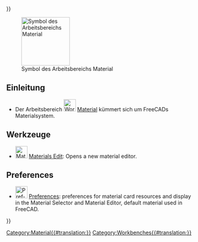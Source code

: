 <languages/>
{{UnfinishedDocu{{#translation:}}}}

{{Docnav/de
|[[Inspection_Workbench/de|Inspection]]
|[[Mesh_Workbench/de|Mesh]]
|IconL=Workbench_Inspection.svg
|IconR=Workbench_Mesh.svg
}}

[[Image:Workbench_Material.svg|thumb|128px|Symbol des Arbeitsbereichs Material]]

<span id="Introduction"></span>
==Einleitung==

{{Version/de|1.0}}

* Der Arbeitsbereich [[Image:Workbench_Material.svg|32px]] [[Material_Workbench/de|Material]] kümmert sich um FreeCADs Materialsystem. {{Version/de|1.0}}

<span id="Tools"></span>
==Werkzeuge==

<div lang="en" dir="ltr" class="mw-content-ltr">
* [[Image:Materials_Edit.svg|32px]] [[Materials_Edit|Materials Edit]]: Opens a new material editor.
</div> 

<div lang="en" dir="ltr" class="mw-content-ltr">
== Preferences ==
</div>

<div lang="en" dir="ltr" class="mw-content-ltr">
* [[File:Preferences-material.svg|32px]] [[Material_Preferences|Preferences]]: preferences for material card resources and display in the Material Selector and Material Editor, default material used in FreeCAD.
</div>


{{Docnav/de
|[[Inspection_Workbench/de|Inspection]]
|[[Mesh_Workbench/de|Mesh]]
|IconL=Workbench_Inspection.svg
|IconR=Workbench_Mesh.svg
}}

[[Category:Material{{#translation:}}]]
{{Userdocnavi{{#translation:}}}}
[[Category:Workbenches{{#translation:}}]]